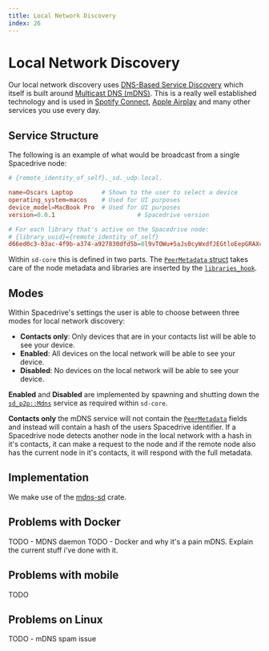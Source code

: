 ```yaml
---
title: Local Network Discovery
index: 26
---
```


# Local Network Discovery

Our local network discovery uses [DNS-Based Service Discovery](https://www.rfc-editor.org/rfc/rfc6763.html) which itself is built around [Multicast DNS (mDNS)](https://datatracker.ietf.org/doc/html/rfc6762). This is a really well established technology and is used in [Spotify Connect](https://support.spotify.com/au/article/spotify-connect/), [Apple Airplay](https://www.apple.com/au/airplay/) and many other services you use every day.

## Service Structure

The following is an example of what would be broadcast from a single Spacedrive node:
```toml
# {remote_identity_of_self}._sd._udp.local.

name=Oscars Laptop        # Shown to the user to select a device
operating_system=macos    # Used for UI purposes
device_model=MacBook Pro  # Used for UI purposes
version=0.0.1 						# Spacedrive version

# For each library that's active on the Spacedrive node:
# {library_uuid}={remote_identity_of_self}
d66ed0c3-03ac-4f9b-a374-a927830dfd5b=0l9vTOWu+5aJs0cyWxdfJEGtloEepGRAXcEuDeTDRPk
```

Within `sd-core` this is defined in two parts. The [`PeerMetadata` struct](https://github.com/spacedriveapp/spacedrive/blob/44478207e72495b3777e294660d78939711b544f/core/src/p2p/metadata.rs#L9) takes care of the node metadata and libraries are inserted by the [`libraries_hook`](https://github.com/spacedriveapp/spacedrive/blob/44478207e72495b3777e294660d78939711b544f/core/src/p2p/libraries.rs#L13).

## Modes

<Notice
	type="note"
	text="This section discusses 'Contacts Only' which is not yet fully implemented (refer to ENG-1197)."
/>

Within Spacedrive's settings the user is able to choose between three modes for local network discovery:
 - **Contacts only**: Only devices that are in your contacts list will be able to see your device.
 - **Enabled**: All devices on the local network will be able to see your device.
 - **Disabled**: No devices on the local network will be able to see your device.

**Enabled** and **Disabled** are implemented by spawning and shutting down the [`sd_p2p::Mdns`](https://github.com/spacedriveapp/spacedrive/blob/44478207e72495b3777e294660d78939711b544f/crates/p2p/src/mdns.rs#L17) service as required within `sd-core`.

**Contacts only** the mDNS service will not contain the [`PeerMetadata`](https://github.com/spacedriveapp/spacedrive/blob/44478207e72495b3777e294660d78939711b544f/core/src/p2p/metadata.rs#L9) fields and instead will contain a hash of the users Spacedrive identifier. If a Spacedrive node detects another node in the local network with a hash in it's contacts, it can make a request to the node and if the remote node also has the current node in it's contacts, it will respond with the full metadata.

## Implementation

We make use of the [mdns-sd](https://docs.rs/mdns-sd) crate.

## Problems with Docker

TODO - MDNS daemon
TODO - Docker and why it's a pain mDNS. Explain the current stuff i've done with it.

## Problems with mobile

TODO

## Problems on Linux

TODO - mDNS spam issue
